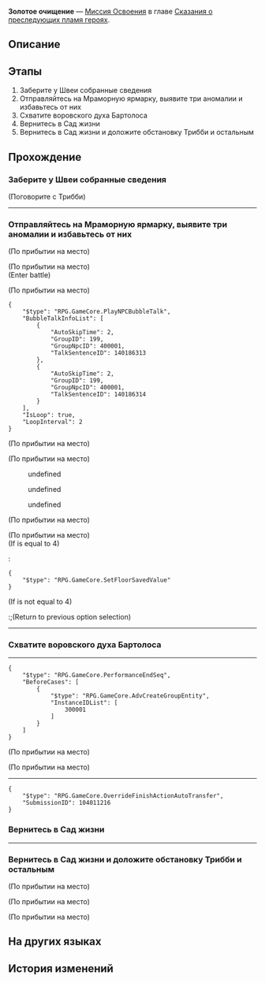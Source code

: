 {{Дополнить|Диалоги.}}
{{Миссия Инфобокс
|id              = 1040112
|Название        = 
|Изображение     = Миссия Освоения Золотое очищение.png
|Тип             = Миссия Освоения
|События         = 
|Глава           = Сказания о преследующих пламя героях
|Условия         = Завершена [[Миссия Освоения]] ''[[О Кремнос, смой ржавчину крови I]]''
|Персонажи       = Аглая; Воровской дух Бартолос; Молчаливая девочка; Первопроходец; Трибби
|СтартЛокация    = Вечный священный город Охема
|Мир             = Амфореус
|Локации         = Вечный священный город Охема
|Предыдущая      = О Кремнос, смой ржавчину крови I
|Следующая       = О Кремнос, смой ржавчину крови II
|Награды         = Опыт Освоения*400; Звёздный нефрит*50; Путеводитель путешественника*5; Утраченный кристалл*5; Небесная амброзия*80; Plantlife Euthys*1 { text = Plantlife Euthys }; Кредиты*50 000
}}
'''Золотое очищение''' — [[Миссия Освоения]] в главе [[Сказания о преследующих пламя героях]].

==Описание==
{{Описание|Аглая узнаёт, что Никадор, возможно, проник в Охему и начинает собственное расследование. Скверне не укрыться под сплетёнными золотыми нитями. Однако Сенат не благосклонен к ней, и опасается, что под мирной гладью Охемы бурлят чёрные воды.}}

==Этапы==
# Заберите у Швеи собранные сведения
# Отправляйтесь на Мраморную ярмарку, выявите три аномалии и избавьтесь от них
# Схватите воровского духа Бартолоса
# Вернитесь в Сад жизни
# Вернитесь в Сад жизни и доложите обстановку Трибби и остальным

==Прохождение==
{{Дополнить}}

===Заберите у Швеи собранные сведения===
{{Описание миссии|локация=Вечный священный город Охема|Тем временем в Охеме Аглая уже пытается решить проблему с проникновением Никадора. Но, похоже, политическая обстановка в городе совсем не так стабильна, как мы себе представляли.}}
{{Диалог Начало}}

;(Поговорите с Трибби)
<!--Unknown TalkSentence: 140181201-->
----
:{{tx}}
<!--Unknown TalkSentence: 140186312-->
{{Диалог Конец}}

===Отправляйтесь на Мраморную ярмарку, выявите три аномалии и избавьтесь от них===
{{Диалог Начало}}
;(По прибытии на место)

;(По прибытии на место)
:{{tx}}
;(Enter battle)
:{{Enemy List|Охотница ярости*2; Философ ярости*2}}

;(По прибытии на место)
<pre>{
	"$type": "RPG.GameCore.PlayNPCBubbleTalk",
	"BubbleTalkInfoList": [
		{
			"AutoSkipTime": 2,
			"GroupID": 199,
			"GroupNpcID": 400001,
			"TalkSentenceID": 140186313
		},
		{
			"AutoSkipTime": 2,
			"GroupID": 199,
			"GroupNpcID": 400001,
			"TalkSentenceID": 140186314
		}
	],
	"IsLoop": true,
	"LoopInterval": 2
}</pre>
;(По прибытии на место)

;(По прибытии на место)
<!--Unknown TalkSentence: 140181501-->
<!--Unknown TalkSentence: 140181502-->
<!--Unknown TalkSentence: 140181503-->
<!--Unknown TalkSentence: 140181504-->
<!--Unknown TalkSentence: 140181505-->
:{{Диалог|Стрелка}} undefined
:{{Диалог|Стрелка}} undefined
:{{Диалог|Стрелка}} undefined
;(По прибытии на место)

;(По прибытии на место)
:{{tx}}
;(If {{F|group state}} is equal to 4)
:<pre>{
	"$type": "RPG.GameCore.SetFloorSavedValue"
}</pre>
;(If {{F|group state}} is not equal to 4)
:;(Return to previous option selection)
----
:{{tx}}
{{Диалог Конец}}

===Схватите воровского духа Бартолоса===
{{Диалог Начало}}
----
:{{tx}}
<pre>{
	"$type": "RPG.GameCore.PerformanceEndSeq",
	"BeforeCases": [
		{
			"$type": "RPG.GameCore.AdvCreateGroupEntity",
			"InstanceIDList": [
				300001
			]
		}
	]
}</pre>
;(По прибытии на место)

;(По прибытии на место)
<!--Unknown TalkSentence: 140186319-->
<!--Unknown TalkSentence: 140186320-->
<!--Unknown TalkSentence: 140186317-->
<!--Unknown TalkSentence: 140186318-->
<!--Unknown TalkSentence: 140186315-->
<!--Unknown TalkSentence: 140186316-->
----
<!--Unknown TalkSentence: 140186321-->
<!--Unknown TalkSentence: 140186322-->
<pre>{
	"$type": "RPG.GameCore.OverrideFinishActionAutoTransfer",
	"SubmissionID": 104011216
}</pre>
{{Диалог Конец}}

===Вернитесь в Сад жизни===
{{Диалог Начало}}
----
:{{tx}}
{{Диалог Конец}}

===Вернитесь в Сад жизни и доложите обстановку Трибби и остальным===
{{Диалог Начало}}
;(По прибытии на место)

;(По прибытии на место)
<!--Unknown TalkSentence: 140186323-->

;(По прибытии на место)
:{{tx}}
:{{tx}}
{{Диалог Конец}}

==На других языках==
{{На других языках
|en   = A Cleansing of Gold
|zhs  = 金缕荡污浊
|zht  = 金縷蕩汙濁
|ja   = 穢れ清めし金糸
|ko   = 더러움을 씻어내는 금실
|es   = Limpieza con hilos dorados
|fr   = Purification par l'or
|ru   = Золотое очищение
|th   = ด้ายทองปัดเป่าความโสมม
|vi   = Sự Thanh Lọc Vàng
|de   = Goldene Reinigung
|id   = Pembersihan Emas
|pt   = Uma Purificação com Ouro
}}

==История изменений==
{{История изменений|3.0}}
